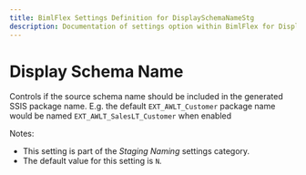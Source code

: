 ---
title: BimlFlex Settings Definition for DisplaySchemaNameStg
description: Documentation of settings option within BimlFlex for DisplaySchemaNameStg
---
<head>
  <meta name="varigenceProduct" content="BimlFlex"></meta>
  <meta name="varigenceArticleType" content="Reference"></meta>
</head>


# Display Schema Name

Controls if the source schema name should be included in the generated SSIS package name. E.g. the default `EXT_AWLT_Customer` package name would be named `EXT_AWLT_SalesLT_Customer` when enabled

Notes:

* This setting is part of the *Staging Naming* settings category.
* The default value for this setting is `N`.
